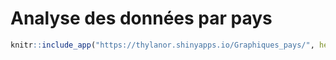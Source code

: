 # Analyse des données par pays


```r
knitr::include_app("https://thylanor.shinyapps.io/Graphiques_pays/", height = "800px")

```
